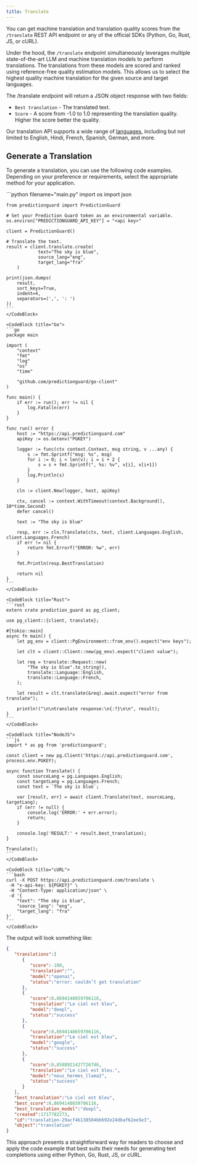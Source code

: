 ```yaml
---
title: Translate
---
```


You can get machine translation and translation quality scores from the
`/translate` REST API endpoint or any of the official SDKs (Python, Go, Rust,
JS, or cURL).

Under the hood, the `/translate` endpoint simultaneously leverages multiple
state-of-the-art LLM and machine translation models to perform translations. The
translations from these models are scored and ranked using reference-free quality
estimation models. This allows us to select the highest quality machine translation
for the given source and target languages.

The /translate endpoint will return a JSON object response with two fields:

- `Best translation` - The translated text.
- `Score` - A score from -1.0 to 1.0 representing the translation quality. Higher the score better the quality.

Our translation API supports a wide range of [languages](/options/enumerations),
including but not limited to English, Hindi, French, Spanish, German, and more.

## Generate a Translation

To generate a translation, you can use the following code examples. Depending on
your preference or requirements, select the appropriate method for your application.

<CodeBlocks>
    <CodeBlock title="Python">
    ```python filename="main.py"
    import os
    import json

    from predictionguard import PredictionGuard

    # Set your Prediction Guard token as an environmental variable.
    os.environ["PREDICTIONGUARD_API_KEY"] = "<api key>"
    
    client = PredictionGuard()

    # Translate the text.
    result = client.translate.create(
        		text="The sky is blue",
                source_lang="eng",
                target_lang="fra"
        )

    print(json.dumps(
        result,
        sort_keys=True,
        indent=4,
        separators=(',', ': ')
    ))
    ```
    </CodeBlock>

    <CodeBlock title="Go">
    ```go
    package main

    import (
        "context"
        "fmt"
        "log"
        "os"
        "time"

        "github.com/predictionguard/go-client"
    )

    func main() {
        if err := run(); err != nil {
            log.Fatalln(err)
        }
    }

    func run() error {
        host := "https://api.predictionguard.com"
        apiKey := os.Getenv("PGKEY")

        logger := func(ctx context.Context, msg string, v ...any) {
            s := fmt.Sprintf("msg: %s", msg)
            for i := 0; i < len(v); i = i + 2 {
                s = s + fmt.Sprintf(", %s: %v", v[i], v[i+1])
            }
            log.Println(s)
        }

        cln := client.New(logger, host, apiKey)

        ctx, cancel := context.WithTimeout(context.Background(), 10*time.Second)
        defer cancel()

        text := "The sky is blue"

        resp, err := cln.Translate(ctx, text, client.Languages.English, client.Languages.French)
        if err != nil {
            return fmt.Errorf("ERROR: %w", err)
        }

        fmt.Println(resp.BestTranslation)

        return nil
    }
    ```
    </CodeBlock>

    <CodeBlock title="Rust">
    ```rust
    extern crate prediction_guard as pg_client;

    use pg_client::{client, translate};

    #[tokio::main]
    async fn main() {
        let pg_env = client::PgEnvironment::from_env().expect("env keys");

        let clt = client::Client::new(pg_env).expect("client value");

        let req = translate::Request::new(
            "The sky is blue".to_string(),
            translate::Language::English,
            translate::Language::French,
        );

        let result = clt.translate(&req).await.expect("error from translate");

        println!("\n\ntranslate response:\n{:?}\n\n", result);
    }
    ```
    </CodeBlock>

    <CodeBlock title="NodeJS">
    ```js
    import * as pg from 'predictionguard';

    const client = new pg.Client('https://api.predictionguard.com', process.env.PGKEY);

    async function Translate() {
        const sourceLang = pg.Languages.English;
        const targetLang = pg.Languages.French;
        const text = `The sky is blue`;

        var [result, err] = await client.Translate(text, sourceLang, targetLang);
        if (err != null) {
            console.log('ERROR:' + err.error);
            return;
        }

        console.log('RESULT:' + result.best_translation);
    }

    Translate();
    ```
    </CodeBlock>

    <CodeBlock title="cURL">
    ```bash
    curl -X POST https://api.predictionguard.com/translate \
     -H "x-api-key: ${PGKEY}" \
     -H "Content-Type: application/json" \
     -d '{
		"text": "The sky is blue",
		"source_lang": "eng",
		"target_lang": "fra"
	}'
    ```
    </CodeBlock>
</CodeBlocks>

The output will look something like:

```json
{
   "translations":[
      {
         "score":-100,
         "translation":"",
         "model":"openai",
         "status":"error: couldn’t get translation"
      },
      {
         "score":0.8694148659706116,
         "translation":"Le ciel est bleu",
         "model":"deepl",
         "status":"success"
      },
      {
         "score":0.8694148659706116,
         "translation":"Le ciel est bleu",
         "model":"google",
         "status":"success"
      },
      {
         "score":0.8588921427726746,
         "translation":"Le ciel est bleu.",
         "model":"nous_hermes_llama2",
         "status":"success"
      }
   ],
   "best_translation":"Le ciel est bleu",
   "best_score":0.8694148659706116,
   "best_translation_model":"deepl",
   "created":1717782273,
   "id":"translation-29acf4b138504bb692e24dbaf62ee5e3",
   "object":"translation"
}
```

This approach presents a straightforward way for readers to choose and apply the
code example that best suits their needs for generating text completions using
either Python, Go, Rust, JS, or cURL.